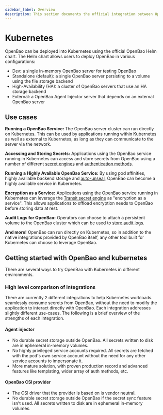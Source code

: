 ```yaml
---
sidebar_label: Overview
description: This section documents the official integration between OpenBao and Kubernetes.
---
```

# Kubernetes

OpenBao can be deployed into Kubernetes using the official OpenBao Helm chart.
The Helm chart allows users to deploy OpenBao in various configurations:

- Dev: a single in-memory OpenBao server for testing OpenBao
- Standalone (default): a single OpenBao server persisting to a volume using the file storage backend
- High-Availability (HA): a cluster of OpenBao servers that use an HA storage backend
- External: a OpenBao Agent Injector server that depends on an external OpenBao server

## Use cases

**Running a OpenBao Service:** The OpenBao server cluster can run directly on Kubernetes.
This can be used by applications running within Kubernetes as well as external to
Kubernetes, as long as they can communicate to the server via the network.

**Accessing and Storing Secrets:** Applications using the OpenBao service running in
Kubernetes can access and store secrets from OpenBao using a number of different
[secret engines](/docs/secrets) and [authentication methods](/docs/auth).

**Running a Highly Available OpenBao Service:** By using pod affinities, highly available
backend storage and [auto-unseal](/docs/concepts/seal#auto-unseal),
OpenBao can become a highly available service in Kubernetes.

**Encryption as a Service:** Applications using the OpenBao service running in Kubernetes
can leverage the [Transit secret engine](/docs/secrets/transit)
as "encryption as a service". This allows applications to offload encryption needs
to OpenBao before storing data at rest.

**Audit Logs for OpenBao:** Operators can choose to attach a persistent volume
to the OpenBao cluster which can be used to [store audit logs](/docs/audit).

**And more!** OpenBao can run directly on Kubernetes, so in addition to the
native integrations provided by OpenBao itself, any other tool built for
Kubernetes can choose to leverage OpenBao.

## Getting started with OpenBao and kubernetes

There are several ways to try OpenBao with Kubernetes in different environments.

### High level comparison of integrations

There are currently 2 different integrations to help Kubernetes workloads
seamlessly consume secrets from OpenBao, without the need to modify the
application to interact directly with OpenBao. Each integration addresses
slightly different use-cases. The following is a brief overview of the strengths
of each integration.

#### Agent injector

- No durable secret storage outside OpenBao. All secrets written to disk are in ephemeral in-memory volumes.
- No highly privileged service accounts required. All secrets are fetched with the pod's own service account without the need for any other service accounts to impersonate it.
- More mature solution, with proven production record and advanced features like templating,
  wider array of auth methods, etc.

<!-- The secrets operator is not yet working. -->
<!-- TODO: uncomment once it is -->
<!-- #### OpenBao Secrets Operator -->

<!-- - More native UX for app developers. Workloads can mount Kubernetes secrets without adding any OpenBao-specific configuration. -->
<!-- - Reduced load on OpenBao. Secrets are synced per CRD instead of per consuming pod. -->
<!-- - Better OpenBao secret availability. Kubernetes secrets act as a durable cluster-local cache of OpenBao secrets. -->

#### OpenBao CSI provider

- The CSI driver that the provider is based on is vendor neutral.
- No durable secret storage outside OpenBao if the secret sync feature isn't used. All secrets written to disk are in ephemeral in-memory volumes.
